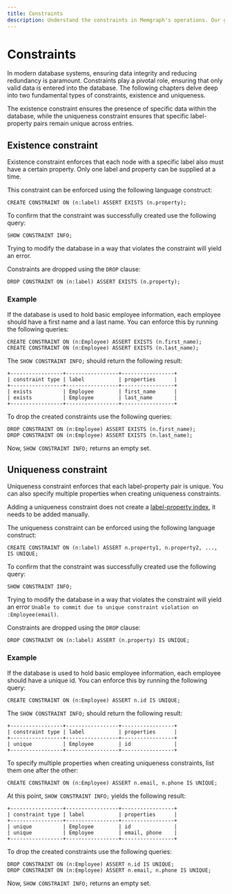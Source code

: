 ---
title: Constraints
description: Understand the constraints in Memgraph's operations. Our guide breaks it down, streamlining your approach to graph use cases.
---


# Constraints

In modern database systems, ensuring data integrity and reducing redundancy is
paramount. Constraints play a pivotal role, ensuring that only valid data is
entered into the database. The following chapters delve deep into two
fundamental types of constraints, existence and uniqueness.

The existence constraint ensures the presence of specific data within the
database, while the uniqueness constraint ensures that specific label-property
pairs remain unique across entries.

## Existence constraint

Existence constraint enforces that each node with a specific label also must
have a certain property. Only one label and property can be supplied at a time.

This constraint can be enforced using the following language construct:

```cypher
CREATE CONSTRAINT ON (n:label) ASSERT EXISTS (n.property);
```

To confirm that the constraint was successfully created use the following query:

```cypher
SHOW CONSTRAINT INFO;
```

Trying to modify the database in a way that violates the constraint will
yield an error.

Constraints are dropped using the `DROP` clause:

```cypher
DROP CONSTRAINT ON (n:label) ASSERT EXISTS (n.property);
```

### Example

If the database is used to hold basic employee information, each
employee should have a first name and a last name. You can enforce this by
running the following queries:

```cypher
CREATE CONSTRAINT ON (n:Employee) ASSERT EXISTS (n.first_name);
CREATE CONSTRAINT ON (n:Employee) ASSERT EXISTS (n.last_name);
```

The `SHOW CONSTRAINT INFO;` should return the following result:

```
+-----------------+-----------------+-----------------+
| constraint type | label           | properties      |
+-----------------+-----------------+-----------------+
| exists          | Employee        | first_name      |
| exists          | Employee        | last_name       |
+-----------------+-----------------+-----------------+
```

To drop the created constraints use the following queries:

```cypher
DROP CONSTRAINT ON (n:Employee) ASSERT EXISTS (n.first_name);
DROP CONSTRAINT ON (n:Employee) ASSERT EXISTS (n.last_name);
```

Now, `SHOW CONSTRAINT INFO;` returns an empty set.

## Uniqueness constraint

Uniqueness constraint enforces that each label-property pair is unique. You can
also specify multiple properties when creating uniqueness constraints. 

<Callout type="info">

Adding a uniqueness constraint does not create a [label-property
index](/fundamentals/indexes), it needs to be added manually. 

</Callout>

The uniqueness constraint can be enforced using the following language
construct:

```cypher
CREATE CONSTRAINT ON (n:label) ASSERT n.property1, n.property2, ..., IS UNIQUE;
```

To confirm that the constraint was successfully created use the following query:

```cypher
SHOW CONSTRAINT INFO;
```

Trying to modify the database in a way that violates the constraint will yield
an error `Unable to commit due to unique constraint violation on
:Employee(email)`.

Constraints are dropped using the `DROP` clause:

```cypher
DROP CONSTRAINT ON (n:label) ASSERT (n.property) IS UNIQUE;
```

### Example

If the database is used to hold basic employee information, each employee should
have a unique id. You can enforce this by running the following query:

```cypher
CREATE CONSTRAINT ON (n:Employee) ASSERT n.id IS UNIQUE;
```

The `SHOW CONSTRAINT INFO;` should return the following result:

```
+-----------------+-----------------+-----------------+
| constraint type | label           | properties      |
+-----------------+-----------------+-----------------+
| unique          | Employee        | id              |
+-----------------+-----------------+-----------------+
```

To specify multiple properties when creating uniqueness
constraints, list them one after the other:

```cypher
CREATE CONSTRAINT ON (n:Employee) ASSERT n.email, n.phone IS UNIQUE;
```

At this point, `SHOW CONSTRAINT INFO;` yields the following result:

```
+-----------------+-----------------+-----------------+
| constraint type | label           | properties      |
+-----------------+-----------------+-----------------+
| unique          | Employee        | id              |
| unique          | Employee        | email, phone    |
+-----------------+-----------------+-----------------+
```

To drop the created constraints use the following queries:

```cypher
DROP CONSTRAINT ON (n:Employee) ASSERT n.id IS UNIQUE;
DROP CONSTRAINT ON (n:Employee) ASSERT n.email, n.phone IS UNIQUE;
```

Now, `SHOW CONSTRAINT INFO;` returns an empty set.